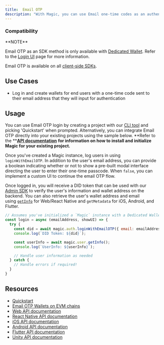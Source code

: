 ```yaml
---
title:  Email OTP
description: "With Magic, you can use Email one-time codes as an authentication mechanism, giving users a simple way to log in using their emails."
---
```



### Compatibility

<Info>
**NOTE**

Email OTP as an SDK method is only available with [Dedicated Wallet](/docs/wallets/wallet-types#dedicated-wallet). Refer to the [Login UI](docs/authentication/customization/login-ui) page for more information.
</Info>

Email OTP is available on all [client-side SDKs](/docs/api/overview#client-side-sdk).

## Use Cases

* Log in and create wallets for end users with a one-time code sent to their email address that they will input for authentication

## Usage

You can use Email OTP login by creating a project with our [CLI tool](/docs/home/quickstart) and picking 'Quickstart' when prompted. Alternatively, you can integrate Email OTP directly into your existing projects using the sample below. **Refer to the **[**API documentation**](/docs/api/overview) **for information on how to install and initialize Magic for your existing project.**

Once you've created a Magic instance, log users in using `loginWithEmailOTP`. In addition to the user's email address, you can provide a boolean indicating whether or not to show a pre-built modal interface directing the user to enter their one-time passcode. When `false`, you can implement a custom UI to continue the email OTP flow.

Once logged in, you will receive a DID token that can be used with our [Admin SDK](/docs/api/server-side-sdks/node#token-module) to verify the user's information and wallet address on the backend. You can also retrieve the user's wallet address and email using [`getInfo`](/docs/api/client-side-sdks/web#getinfo) for Web/React Native and `getMetadata` for iOS, Android, and Flutter.

```Javascript Javascript
// Assumes you've initialized a `Magic` instance with a Dedicated Wallet API Key
const login = async (emailAddress, showUI) => {
  try {
    const did = await magic.auth.loginWithEmailOTP({ email: emailAddress, showUI: showUI});
    console.log(`DID Token: ${did}`);

    const userInfo = await magic.user.getInfo();
    console.log(`UserInfo: ${userInfo}`);

    // Handle user information as needed
  } catch {
    // Handle errors if required!
  }
}
```

## Resources

* [Quickstart](/docs/home/quickstart/cli)
* [Email OTP Wallets on EVM chains](/docs/home/guides/magic-evm-nextjs)
* [Web API documentation](/docs/api/client-side-sdks/web#loginwithemailotp)
* [React Native API documentation](/docs/api/client-side-sdks/react-native#loginwithemailotp)
* [iOS API documentation](/docs/api/client-side-sdks/ios#loginwithemailotp)
* [Android API documentation](/docs/api/client-side-sdks/android#loginwithemailotp)
* [Flutter API documentation](/docs/api/client-side-sdks/flutter#loginwithemailotp)
* [Unity API documentation](/docs/api/client-side-sdks/unity#loginwithemailotp)
